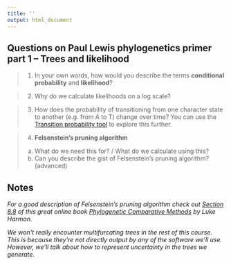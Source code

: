 ```yaml
---
title: ''
output: html_document
---
```


## Questions on Paul Lewis phylogenetics primer part 1 -- Trees and likelihood


> 1. In your own words, how would you describe the terms **conditional probability** and **likelihood**?

> 2. Why do we calculate likelihoods on a log scale?

> 3. How does the probability of transitioning from one character state to another (e.g. from A to T) change over time? You can use the [Transition probability tool](https://plewis.github.io/applets/jc-transition-probabilities/) to explore this further. 

> 4. **Felsenstein’s pruning algorithm** 
    a. What do we need this for? / What do we calculate using this?
    b. Can you describe the gist of Felsenstein’s pruning algorithm? (advanced)

## Notes

*For a good description of Felsenstein's pruning algorithm check out [Section 8.8](https://lukejharmon.github.io/pcm/chapter8_fitdiscrete/#section-8.8-appendix-felsensteins-pruning-algorithm) of this great online book [Phylogenetic Comparative Methods](https://lukejharmon.github.io/pcm/) by Luke Harmon.*

*We won't really encounter multifurcating trees in the rest of this course. This is because they're not directly output by any of the software we'll use. However, we'll talk about how to represent uncertainty in the trees we generate.*

